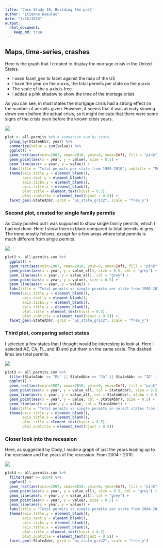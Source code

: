 ```yaml
---
title: 'Case Study 10: Building the past'
author: "Etienne Beaulac"
date: "3/16/2018"
output: 
  html_document:
    keep_md: true
---
```

## Maps, time-series, crashes
Here is the graph that I created to display the mortage crisis in the United States. 

* I used facet_geo to facet against the map of the US
* I have the year on the x-axis, the total permits per state on the y-axis
* The scale of the y-axis is free
* I added a pink shadow to show the time of the mortage crisis

As you can see, in most states the mortgage crisis had a strong effect on the number of permits given. However, it seems that it was already slowing down even before the actual crisis, so it might indicate that there were some signs of the crisis even before the known crisis years.

![](plot1.png)
```r
plot <- all.permits %>% # summarize sum by state
  group_by(StateAbbr, year) %>% 
  summarize(value = sum(value)) %>% 
  ggplot() +
  geom_rect(aes(xmin=2007, xmax=2010, ymin=0, ymax=Inf), fill = "pink") +
  geom_point(aes(x = year, y = value), size = 0.5) +
  geom_line(aes(x = year, y = value)) +
  labs(title = "Total permits per state from 1980-2010", subtitle = "Mortgage Crisis highlighted in pink, y-scale varies") +
  theme(axis.title.y = element_blank(),
        axis.text.y = element_blank(),
        axis.ticks.y = element_blank(),
        axis.title.x = element_blank(),
        plot.title = element_text(hjust = 0.5),
        plot.subtitle = element_text(hjust = 0.5)) +
  facet_geo(~StateAbbr, grid = "us_state_grid2", scale = "free_y")
```

### Second plot, created for single family permits
As Cody pointed out I was supposed to show single family permits, which I had not done. Here I show them in black compared to total permits in grey. The trend mostly follows, except for a few areas where total permits is much different from single permits.

![](plot2.png)
```r
plot2 <- all.permits.sum %>% 
  ggplot() +
  geom_rect(aes(xmin=2007, xmax=2010, ymin=0, ymax=Inf), fill = "pink") +
  geom_point(aes(x = year, y = value_all), size = 0.5, col = "grey") +
  geom_line(aes(x = year, y = value_all), col = "grey") +
  geom_point(aes(x = year, y = value), size = 0.5) +
  geom_line(aes(x = year, y = value)) +
  labs(title = "Total permits vs single permits per state from 1980-2010", subtitle = "Mortgage Crisis highlighted in pink, y-scale varies") +
  theme(axis.title.y = element_blank(),
        axis.text.y = element_blank(),
        axis.ticks.y = element_blank(),
        axis.title.x = element_blank(),
        plot.title = element_text(hjust = 0.5),
        plot.subtitle = element_text(hjust = 0.5)) +
  facet_geo(~StateAbbr, grid = "us_state_grid2", scale = "free_y")
```

### Third plot, comparing select states
I selected a few states that I thought would be interesting to look at. Here I selected AZ, CA, FL, and ID and put them on the same scale. The dashed lines are total permits.

![](plot3.png)
```r
plot3 <- all.permits.sum %>% 
  filter(StateAbbr == "FL" || StateAbbr == "CA" || StateAbbr == "ID" || StateAbbr == "AZ") %>% 
  ggplot() +
  geom_rect(aes(xmin=2007, xmax=2010, ymin=0, ymax=Inf), fill = "pink") +
  geom_point(aes(x = year, y = value_all, col = StateAbbr), size = 0.5, alpha = 0.5) +
  geom_line(aes(x = year, y = value_all, col = StateAbbr), alpha = 0.5, linetype = "dashed") +
  geom_point(aes(x = year, y = value, col = StateAbbr), size = 0.5) +
  geom_line(aes(x = year, y = value, col = StateAbbr)) +
  labs(title = "Total permits vs single permits in select states from 1980-2010", subtitle = "Mortgage Crisis highlighted in pink, y-scale varies") +
  theme(axis.title.y = element_blank(),
        axis.title.x = element_blank(),
        plot.title = element_text(hjust = 0.5),
        plot.subtitle = element_text(hjust = 0.5))
```

### Closer look into the recession
Here, as suggested by Cody, I made a graph of just the years leading up to the recession and the years of the recession. From 2004 - 2010.

![](plot4.png)
```r
plot4 <- all.permits.sum %>% 
  filter(year <= 2004) %>% 
  ggplot() +
  geom_rect(aes(xmin=2007, xmax=2010, ymin=0, ymax=Inf), fill = "pink") +
  geom_point(aes(x = year, y = value_all), size = 0.5, col = "grey") +
  geom_line(aes(x = year, y = value_all), col = "grey") +
  geom_point(aes(x = year, y = value), size = 0.5) +
  geom_line(aes(x = year, y = value)) +
  labs(title = "Total permits vs single permits per state from 2004-2010", subtitle = "Mortgage Crisis highlighted in pink, y-scale varies") +
  theme(axis.title.y = element_blank(),
        axis.text.y = element_blank(),
        axis.ticks.y = element_blank(),
        axis.title.x = element_blank(),
        plot.title = element_text(hjust = 0.5),
        plot.subtitle = element_text(hjust = 0.5)) +
  facet_geo(~StateAbbr, grid = "us_state_grid2", scale = "free_y")
```